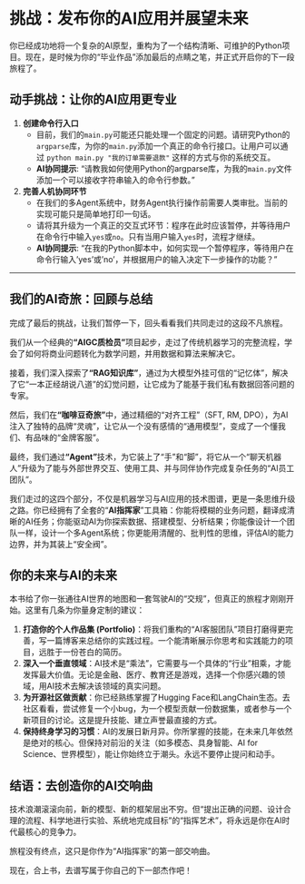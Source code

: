 # 挑战：发布你的AI应用并展望未来

你已经成功地将一个复杂的AI原型，重构为了一个结构清晰、可维护的Python项目。现在，是时候为你的“毕业作品”添加最后的点睛之笔，并正式开启你的下一段旅程了。

## 动手挑战：让你的AI应用更专业

1.  **创建命令行入口**
    *   目前，我们的`main.py`可能还只能处理一个固定的问题。请研究Python的`argparse`库，为你的`main.py`添加一个真正的命令行接口。让用户可以通过 `python main.py "我的订单需要退款"` 这样的方式与你的系统交互。
    *   **AI协同提示**: "请教我如何使用Python的argparse库，为我的`main.py`文件添加一个可以接收字符串输入的命令行参数。"

2.  **完善人机协同环节**
    *   在我们的多Agent系统中，财务Agent执行操作前需要人类审批。当前的实现可能只是简单地打印一句话。
    *   请将其升级为一个真正的交互式环节：程序在此时应该暂停，并等待用户在命令行中输入`yes`或`no`。只有当用户输入`yes`时，流程才继续。
    *   **AI协同提示**: "在我的Python脚本中，如何实现一个暂停程序，等待用户在命令行输入'yes'或'no'，并根据用户的输入决定下一步操作的功能？"

---

## 我们的AI奇旅：回顾与总结

完成了最后的挑战，让我们暂停一下，回头看看我们共同走过的这段不凡旅程。

我们从一个经典的**“AIGC质检员”**项目起步，走过了传统机器学习的完整流程，学会了如何将商业问题转化为数学问题，并用数据和算法来解决它。

接着，我们深入探索了**“RAG知识库”**，通过为大模型外挂可信的“记忆体”，解决了它“一本正经胡说八道”的幻觉问题，让它成为了能基于我们私有数据回答问题的专家。

然后，我们在**“咖啡豆奇旅”**中，通过精细的“对齐工程”（SFT, RM, DPO），为AI注入了独特的品牌“灵魂”，让它从一个没有感情的“通用模型”，变成了一个懂我们、有品味的“金牌客服”。

最终，我们通过**“Agent”**技术，为它装上了“手”和“脚”，将它从一个“聊天机器人”升级为了能与外部世界交互、使用工具、并与同伴协作完成复杂任务的“AI员工团队”。

我们走过的这四个部分，不仅是机器学习与AI应用的技术图谱，更是一条思维升级之路。你已经拥有了全套的“**AI指挥家**”工具箱：你能将模糊的业务问题，翻译成清晰的AI任务；你能驱动AI为你探索数据、搭建模型、分析结果；你能像设计一个团队一样，设计一个多Agent系统；你更能用清醒的、批判性的思维，评估AI的能力边界，并为其装上“安全阀”。

## 你的未来与AI的未来

本书给了你一张通往AI世界的地图和一套驾驶AI的“交规”，但真正的旅程才刚刚开始。这里有几条为你量身定制的建议：

1.  **打造你的个人作品集 (Portfolio)**：将我们重构的“AI客服团队”项目打磨得更完善，写一篇博客来总结你的实践过程。一个能清晰展示你思考和实践能力的项目，远胜于一份苍白的简历。
2.  **深入一个垂直领域**：AI技术是“乘法”，它需要与一个具体的“行业”相乘，才能发挥最大价值。无论是金融、医疗、教育还是游戏，选择一个你感兴趣的领域，用AI技术去解决该领域的真实问题。
3.  **为开源社区做贡献**：你已经熟练掌握了Hugging Face和LangChain生态。去社区看看，尝试修复一个小bug，为一个模型贡献一份数据集，或者参与一个新项目的讨论。这是提升技能、建立声誉最直接的方式。
4.  **保持终身学习的习惯**：AI的发展日新月异。你所掌握的技能，在未来几年依然是绝对的核心。但保持对前沿的关注（如多模态、具身智能、AI for Science、世界模型），能让你始终立于潮头。永远不要停止提问和动手。

## 结语：去创造你的AI交响曲

技术浪潮滚滚向前，新的模型、新的框架层出不穷。但“提出正确的问题、设计合理的流程、科学地进行实验、系统地完成目标”的“指挥艺术”，将永远是你在AI时代最核心的竞争力。

旅程没有终点，这只是你作为“AI指挥家”的第一部交响曲。

现在，合上书，去谱写属于你自己的下一部杰作吧！
